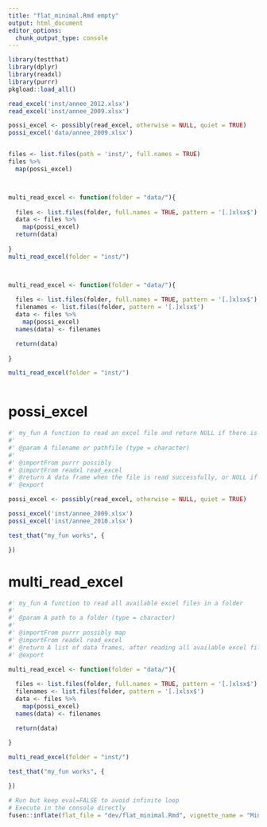 ```yaml
---
title: "flat_minimal.Rmd empty"
output: html_document
editor_options: 
  chunk_output_type: console
---
```


```r
library(testthat)
library(dplyr)
library(readxl)
library(purrr)
pkgload::load_all()

read_excel('inst/annee_2012.xlsx')
read_excel('inst/annee_2009.xlsx')

possi_excel <- possibly(read_excel, otherwise = NULL, quiet = TRUE)
possi_excel('data/annee_2009.xlsx')


files <- list.files(path = 'inst/', full.names = TRUE)
files %>%
  map(possi_excel)



multi_read_excel <- function(folder = "data/"){
  
  files <- list.files(folder, full.names = TRUE, pattern = '[.]xlsx$')
  data <- files %>%
    map(possi_excel)
  return(data)
    
}
multi_read_excel(folder = "inst/")



multi_read_excel <- function(folder = "data/"){
  
  files <- list.files(folder, full.names = TRUE, pattern = '[.]xlsx$')
  filenames <- list.files(folder, pattern = '[.]xlsx$')
  data <- files %>%
    map(possi_excel)
  names(data) <- filenames

  return(data)
    
}

multi_read_excel(folder = "inst/")



```

<!--
 You need to run the 'description' chunk in the '0-dev_history.Rmd' file before continuing your code there.
-->






# possi_excel
```r
#' my_fun A function to read an excel file and return NULL if there is a problem with the file
#'
#' @param A filename or pathfile (type = character)
#'
#' @importFrom purrr possibly
#' @importFrom readxl read_excel
#' @return A data frame when the file is read successfully, or NULL if there is an error
#' @export

possi_excel <- possibly(read_excel, otherwise = NULL, quiet = TRUE)

```

```r
possi_excel('inst/annee_2009.xlsx')
possi_excel('inst/annee_2010.xlsx')
```

```r
test_that("my_fun works", {

})
```





# multi_read_excel

```r
#' my_fun A function to read all available excel files in a folder
#'
#' @param A path to a folder (type = character)
#'
#' @importFrom purrr possibly map
#' @importFrom readxl read_excel
#' @return A list of data frames, after reading all available excel files in a folder
#' @export

multi_read_excel <- function(folder = "data/"){
  
  files <- list.files(folder, full.names = TRUE, pattern = '[.]xlsx$')
  filenames <- list.files(folder, pattern = '[.]xlsx$')
  data <- files %>%
    map(possi_excel)
  names(data) <- filenames

  return(data)
    
}

```

```r
multi_read_excel(folder = "inst/")
```

```r
test_that("my_fun works", {

})
```


```r
# Run but keep eval=FALSE to avoid infinite loop
# Execute in the console directly
fusen::inflate(flat_file = "dev/flat_minimal.Rmd", vignette_name = "Minimal")
```
